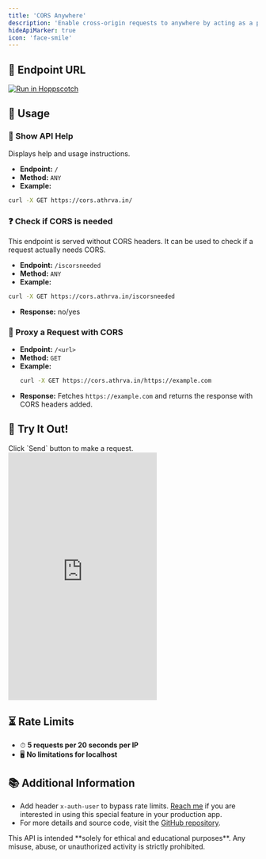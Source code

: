 ```yaml
---
title: 'CORS Anywhere'
description: 'Enable cross-origin requests to anywhere by acting as a proxy and adding CORS headers to responses.'
hideApiMarker: true
icon: 'face-smile'
---
```


## 🔗 Endpoint URL
<Card title="https://cors.athrva.in/<url>" icon="bolt" href="https://cors.athrva.in/" horizontal ></Card>

<a href="https://hopp.sh/r/vaIrYz2jT0LT"><img src="https://hopp.sh/badge.svg"  alt="Run in Hoppscotch" noZoom /></a>

## 🚀 Usage

### 📜 Show API Help
Displays help and usage instructions.  
- **Endpoint:** `/`
- **Method:** `ANY`
- **Example:**
```bash
curl -X GET https://cors.athrva.in/ 
```

### ❓ Check if CORS is needed
This endpoint is served without CORS headers. It can be used to check if a request actually needs CORS.
- **Endpoint:** `/iscorsneeded`
- **Method:** `ANY`
- **Example:**
```bash
curl -X GET https://cors.athrva.in/iscorsneeded 
```
- **Response:** no/yes

### 🔮 Proxy a Request with CORS
- **Endpoint:** `/<url>`
- **Method:** `GET`
- **Example:**
  ```bash
  curl -X GET https://cors.athrva.in/https://example.com
  ```
- **Response:** Fetches `https://example.com` and returns the response with CORS headers added.

## 🎯 Try It Out! 

<Accordion title="API Playground" icon="gear">
    Click `Send` button to make a request.
    <iframe rounded 
        src="https://hopp.sh/e/77unBPZn5bSh" 
        className="w-full rounded-2xl"
        height="500"
        title="YouTube video player"
        frameborder="0"
        allow="accelerometer; autoplay; clipboard-write; encrypted-media; gyroscope; picture-in-picture"
        allowfullscreen
    ></iframe>
</Accordion>

## ⏳ Rate Limits
- ⏱ **5 requests per 20 seconds per IP**
- 🖥 **No limitations for localhost**



## 📚 Additional Information
- Add header `x-auth-user` to bypass rate limits. [Reach me](https://athrva.in/contact) if you are interested in using this special feature in your production app. 
- For more details and source code, visit the [GitHub repository](https://github.com/AtharvaKolekar/cors-anywhere).







<Info>
This API is intended **solely for ethical and educational purposes**. Any misuse, abuse, or unauthorized activity is strictly prohibited. 
</Info>